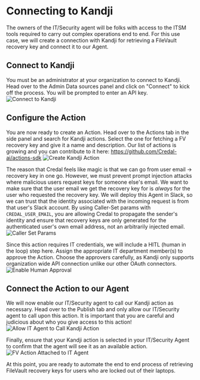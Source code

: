 # Connecting to Kandji

The owners of the IT/Security agent will be folks with access to the ITSM tools required to carry out complex operations end to end. For this use case, we will create a connection with Kandji for retrieving a FileVault recovery key and connect it to our Agent.

## Connect to Kandji

You must be an administrator at your organization to connect to Kandji. Head over to the Admin Data sources panel and click on "Connect" to kick off the process. You will be prompted to enter an API key.
![Connect to Kandji](/docs/assets/it-security-use-cases/connect-to-kandji.png)

## Configure the Action

You are now ready to create an Action. Head over to the Actions tab in the side panel and search for Kandji actions. Select the one for fetching a FV recovery key and give it a name and description. Our list of actions is growing and you can contribute to it here: https://github.com/Credal-ai/actions-sdk
![Create Kandji Action](/docs/assets/it-security-use-cases/create-kandji-action.png)

The reason that Credal feels like magic is that we can go from user email -> recovery key in one go. However, we must prevent prompt injection attacks where malicious users request keys for someone else's email. We want to make sure that the user email we get the recovery key for is *always* for the user who requested the recovery key. We will deploy this Agent in Slack, so we can trust that the identity associated with the incoming request is from that user's Slack account. By using Caller-Set params with `CREDAL_USER_EMAIL`, you are allowing Credal to propagate the sender's identity and ensure that recovery keys are only generated for the authenticated user's own email address, not an arbitrarily injected email. 
![Caller Set Params](/docs/assets/it-security-use-cases/caller-set-param.png)

Since this action requires IT credentials, we will include a HITL (human in the loop) step here. Assign the appropriate IT department member(s) to approve the Action. Choose the approvers carefully, as Kandji only supports organization wide API connection unlike our other OAuth connectors.
![Enable Human Approval](/docs/assets/it-security-use-cases/enable-human-approval.png)

## Connect the Action to our Agent

We will now enable our IT/Security agent to call our Kandji action as necessary. Head over to the Publish tab and only allow our IT/Security agent to call upon this action. It is important that you are careful and judicious about who you give access to this action!
![Allow IT Agent to Call Kandji Action](/docs/assets/it-security-use-cases/allow-it-agent-to-call-kandji-action.png)

Finally, ensure that your Kandji action is selected in your IT/Security Agent to confirm that the agent will see it as an available action.
![FV Action Attached to IT Agent](/docs/assets/it-security-use-cases/fv-action-attached-to-it-agent.png)

At this point, you are ready to automate the end to end process of retrieving FileVault recovery keys for users who are locked out of their laptops.

